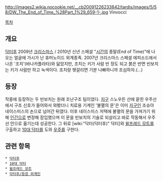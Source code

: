 http://images2.wikia.nocookie.net/__cb20091226233842/tardis/images/5/58/DW_The_End_of_Time_%28Part_1%29_659-1-.jpg
Vinvocci

[[목차]]
== 개요 ==
[[닥터후]] 2009년 [[크리스마스]] / 2010년 신년 스페셜 "[[시간]]의 종말(End of Time)"에 나오는 얼굴에 가시가 난 휴머노이드 외계종족.
2007년 크리스마스 스페셜 에피소드에서 나온 '조치'(바나카플라타)와 닮았지만, 조치는 키가 사람 반 정도 되고 붉은 반면 빈보치는 키가 사람만 하고 녹색이다. 조치랑 헷갈리면 기분 나빠하니까 조심하자.(...)

== 등장 ==
작중에 등장하는 두 빈보치는 원래 조난구조 팀이었다. [[지구]] 스노우든 산에 묻힌 우주선에서 구조 신호가 들어와서 와봤더니 치료용 기계인 '불멸의 문'은 이미 [[지구]]인 조슈아 네이스미스의 손으로 넘어간 뒤였다. 이후 네이스미스 저택에 불멸의 문을 가져가기 위해 [[인간]]으로 변장해 잠입했으며 이 문을 빈보치의 기술로 되살리고 바로 작동해서 우주선 안으로 옮기는데 성공한다. 그 뒤로 [wiki:"닥터(닥터후)" 닥터]와 [[윌프레드 모트]]를 구출하고 [[10대 닥터]]를 도와 [[우주]]를 구한다.

== 관련 항목 ==
 * [[닥터후]]
 * [[10대 닥터]]
 * [[윌프레드 모트]]
 * [[닥터후/등장 외계인]]
